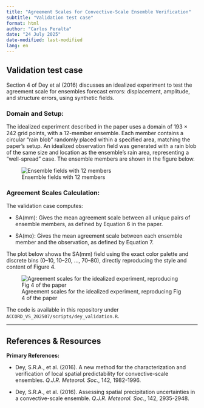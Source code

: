 ```yaml
---
title: "Agreement Scales for Convective-Scale Ensemble Verification"
subtitle: "Validation test case"
format: html
author: "Carlos Peralta"
date: "24 July 2025"
date-modified: last-modified
lang: en
---
```


## Validation test case

Section 4 of Dey et al (2016) discusses an idealized experiment to test the agreement scale for ensembles 
forecast errors: displacement, amplitude, and structure errors, using synthetic fields.

### Domain and Setup:
The idealized experiment described in the paper uses a domain of 193 × 242 grid points, 
with a 12-member ensemble. Each member contains a circular "rain blob" randomly placed within a specified area, matching the paper’s setup.
An idealized observation field was generated with a rain blob of the same size and location as the ensemble's rain area, representing a "well-spread" case.
The ensemble members are shown in the figure below.

![Ensemble fields with 12 members](dey_all_members.png)

### Agreement Scales Calculation:
The validation case computes:

- SA(mm): Gives the mean agreement scale between all unique pairs of ensemble members, as defined by Equation 6 in the paper.

- SA(mo): Gives the mean agreement scale between each ensemble member and the observation, as defined by Equation 7.

The plot below shows the SA(mm) field using the exact color palette and discrete bins (0–10, 10–20, ..., 70–80), directly reproducing the style and content of Figure 4.

![Agreement scales for the idealized experiment, reproducing Fig 4 of the paper](dey_figure4_reproduction.png)

The code is available in this repository under `ACCORD_VS_202507/scripts/dey_validation.R`.


---

## References & Resources

**Primary References:**

- Dey, S.R.A., et al. (2016). A new method for the characterization and verification of local spatial predictability for convective-scale ensembles. *Q.J.R. Meteorol. Soc.*, 142, 1982-1996.

- Dey, S.R.A., et al. (2016). Assessing spatial precipitation uncertainties in a convective-scale ensemble. *Q.J.R. Meteorol. Soc.*, 142, 2935-2948.
